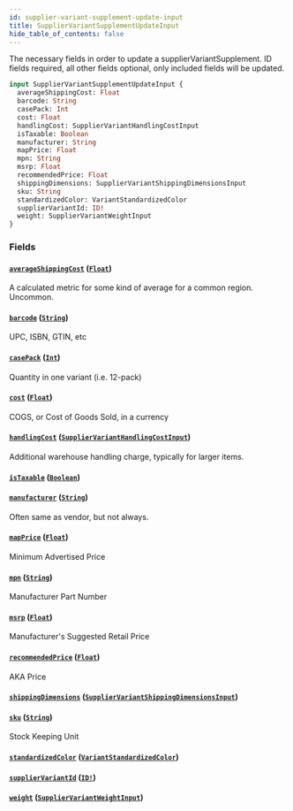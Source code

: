 ```yaml
---
id: supplier-variant-supplement-update-input
title: SupplierVariantSupplementUpdateInput
hide_table_of_contents: false
---
```



The necessary fields in order to update a supplierVariantSupplement.
ID fields required, all other fields optional, only included fields will be updated.

```graphql
input SupplierVariantSupplementUpdateInput {
  averageShippingCost: Float
  barcode: String
  casePack: Int
  cost: Float
  handlingCost: SupplierVariantHandlingCostInput
  isTaxable: Boolean
  manufacturer: String
  mapPrice: Float
  mpn: String
  msrp: Float
  recommendedPrice: Float
  shippingDimensions: SupplierVariantShippingDimensionsInput
  sku: String
  standardizedColor: VariantStandardizedColor
  supplierVariantId: ID!
  weight: SupplierVariantWeightInput
}
```


### Fields

#### [`averageShippingCost`](#) ([`Float`](/developers/supplier-apis/supply-api/graphql/reference/scalars/float))

A calculated metric for some kind of average for a common region. Uncommon.


#### [`barcode`](#) ([`String`](/developers/supplier-apis/supply-api/graphql/reference/scalars/string))

UPC, ISBN, GTIN, etc


#### [`casePack`](#) ([`Int`](/developers/supplier-apis/supply-api/graphql/reference/scalars/int))

Quantity in one variant (i.e. 12-pack)


#### [`cost`](#) ([`Float`](/developers/supplier-apis/supply-api/graphql/reference/scalars/float))

COGS, or Cost of Goods Sold, in a currency


#### [`handlingCost`](#) ([`SupplierVariantHandlingCostInput`](/developers/supplier-apis/supply-api/graphql/reference/inputs/supplier-variant-handling-cost-input))

Additional warehouse handling charge, typically for larger items.


#### [`isTaxable`](#) ([`Boolean`](/developers/supplier-apis/supply-api/graphql/reference/scalars/boolean))




#### [`manufacturer`](#) ([`String`](/developers/supplier-apis/supply-api/graphql/reference/scalars/string))

Often same as vendor, but not always.


#### [`mapPrice`](#) ([`Float`](/developers/supplier-apis/supply-api/graphql/reference/scalars/float))

Minimum Advertised Price


#### [`mpn`](#) ([`String`](/developers/supplier-apis/supply-api/graphql/reference/scalars/string))

Manufacturer Part Number


#### [`msrp`](#) ([`Float`](/developers/supplier-apis/supply-api/graphql/reference/scalars/float))

Manufacturer's Suggested Retail Price


#### [`recommendedPrice`](#) ([`Float`](/developers/supplier-apis/supply-api/graphql/reference/scalars/float))

AKA Price


#### [`shippingDimensions`](#) ([`SupplierVariantShippingDimensionsInput`](/developers/supplier-apis/supply-api/graphql/reference/inputs/supplier-variant-shipping-dimensions-input))




#### [`sku`](#) ([`String`](/developers/supplier-apis/supply-api/graphql/reference/scalars/string))

Stock Keeping Unit


#### [`standardizedColor`](#) ([`VariantStandardizedColor`](/developers/supplier-apis/supply-api/graphql/reference/enums/variant-standardized-color))




#### [`supplierVariantId`](#) ([`ID!`](/developers/supplier-apis/supply-api/graphql/reference/scalars/id))




#### [`weight`](#) ([`SupplierVariantWeightInput`](/developers/supplier-apis/supply-api/graphql/reference/inputs/supplier-variant-weight-input))






